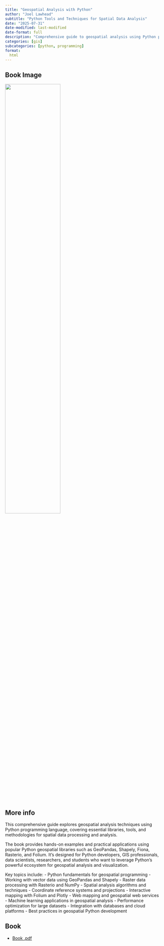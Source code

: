 ```yaml
---
title: "Geospatial Analysis with Python"
author: "Joel Lawhead"
subtitle: "Python Tools and Techniques for Spatial Data Analysis"
date: "2025-07-31"
date-modified: last-modified
date-format: full
description: "Comprehensive guide to geospatial analysis using Python programming language and spatial libraries"
categories: [gis]
subcategories: [python, programming]
format:
  html
---
```


## Book Image

![](/books/GeospatialAnalysisPython.png){width="60%"}

## More info

This comprehensive guide explores geospatial analysis techniques using Python programming language, covering essential libraries, tools, and methodologies for spatial data processing and analysis.

The book provides hands-on examples and practical applications using popular Python geospatial libraries such as GeoPandas, Shapely, Fiona, Rasterio, and Folium. It's designed for Python developers, GIS professionals, data scientists, researchers, and students who want to leverage Python's powerful ecosystem for geospatial analysis and visualization.

Key topics include:
- Python fundamentals for geospatial programming
- Working with vector data using GeoPandas and Shapely
- Raster data processing with Rasterio and NumPy
- Spatial analysis algorithms and techniques
- Coordinate reference systems and projections
- Interactive mapping with Folium and Plotly
- Web mapping and geospatial web services
- Machine learning applications in geospatial analysis
- Performance optimization for large datasets
- Integration with databases and cloud platforms
- Best practices in geospatial Python development

## Book

- [Book .pdf](/books/GeospatialAnalysisPython.pdf){width="60%"}
